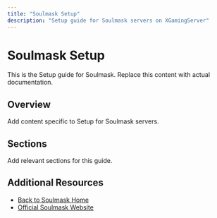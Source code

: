 ```yaml
---
title: "Soulmask Setup"
description: "Setup guide for Soulmask servers on XGamingServer"
---
```


# Soulmask Setup

This is the Setup guide for Soulmask. Replace this content with actual documentation.

## Overview

Add content specific to Setup for Soulmask servers.

## Sections

Add relevant sections for this guide.

## Additional Resources

- [Back to Soulmask Home](./index)
- [Official Soulmask Website](https://example.com)
